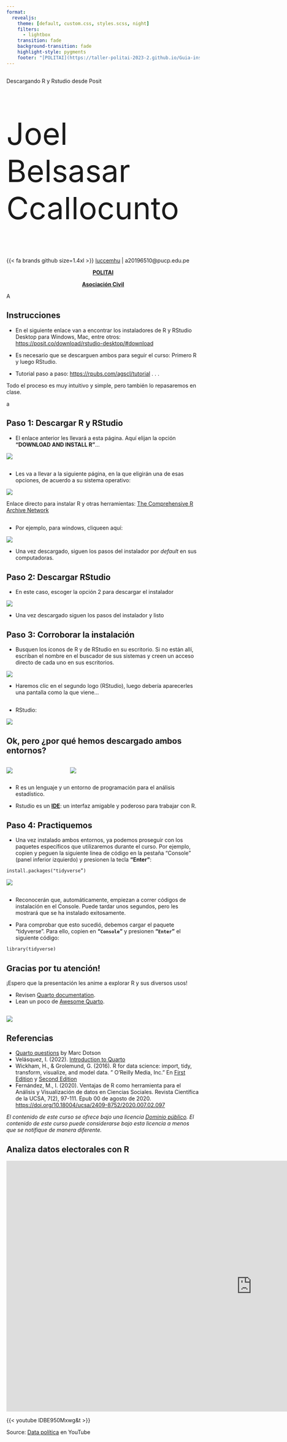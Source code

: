 ```yaml
---
format:
  revealjs: 
    theme: [default, custom.css, styles.scss, night]
    filters:
      - lightbox
    transition: fade
    background-transition: fade
    highlight-style: pygments
    footer: "[POLITAI](https://taller-politai-2023-2.github.io/Guia-instalacion-R/)"
---
```


##  {.title}

::: r-fit-text
Descargando R y Rstudio desde [Posit]{.flow}
:::

::: {style="font-size: 80px"}
Joel Belsasar Ccallocunto
:::

{{< fa brands github size=1.4xl >}} [luccemhu](https://github.com/luccemhu) | <i class="fas fa-envelope"></i> a20196510@pucp.edu.pe

<center>

[**POLITAI**](https://revistas.pucp.edu.pe/index.php/politai) 

[**Asociación Civil**](https://www.instagram.com/politai_asoc_civil/)

</center>

::: notes
A
:::

## Instrucciones {.small}

-   En el siguiente enlace van a encontrar los instaladores de R y RStudio Desktop para Windows, Mac, entre otros: <https://posit.co/download/rstudio-desktop/#download>

-   Es necesario que se descarguen ambos para seguir el curso: Primero R y luego RStudio.

-   Tutorial paso a paso: <https://rpubs.com/agscl/tutorial>
. . .

Todo el proceso es muy intuitivo y simple, pero también lo repasaremos en clase.

::: notes

a

:::

## Paso 1: [Descargar R y RStudio]{.flow} {.r-stretch}

-   El enlace anterior les llevará a esta página. Aquí elijan la opción **"DOWNLOAD AND INSTALL R"**...

![](./images/paso1.jpg)

## 

-   Les va a llevar a la siguiente página, en la que eligirán una de esas opciones, de acuerdo a su sistema operativo:

![](./images/paso1-b.jpg)

::: aside
Enlace directo para instalar R y otras herramientas: [The Comprehensive R Archive Network](https://cran.r-project.org/)
::: 

##

-   Por ejemplo, para windows, cliqueen aquí:

![](./images/paso1-d.jpg)

-   Una vez descargado, siguen los pasos del instalador por *default* en sus computadoras.

## Paso 2: Descargar RStudio

-   En este caso, escoger la opción 2 para descargar el instalador


![](./images/paso2.jpg)

-   Una vez descargado siguen los pasos del instalador y listo

## Paso 3: Corroborar la instalación

-   Busquen los íconos de R y de RStudio en su escritorio. Si no están allí, escriban el nombre en el buscador de sus sistemas y creen un acceso directo de cada uno en sus escritorios. 


![](./images/R_RStudiologo.jpg)

-   Haremos clic en el segundo logo (RStudio), luego debería aparecerles una pantalla como la que viene...

##

- RStudio:

![](./images/paso3.jpg)

## Ok, pero ¿por qué hemos descargado ambos entornos?

:::: {.columns}

::: {.column width="30%"}

![](./images/R-basic.jpg)
:::

::: {.column width="70%"}

![](./images/Rstudio.jpg)
:::

::::

- R es un lenguaje y un entorno de programación para el análisis estadístico. 

-   Rstudio es un **[IDE](https://posit.co/products/open-source/rstudio/)**: un interfaz amigable y poderoso para trabajar con R.

## Paso 4: Practiquemos

-   Una vez instalado ambos entornos, ya podemos proseguir con los paquetes específicos que utilizaremos durante el curso. Por ejemplo, copien y peguen la siguiente linea de código en la pestaña "Console" (panel inferior izquierdo) y presionen la tecla **"Enter"**:

```` markdown
install.packages("tidyverse”)
````

![](./images/paso4.jpg)

## 
-   Reconocerán que, automáticamente, empiezan a correr códigos de instalación en el Console. Puede tardar unos segundos, pero les mostrará que se ha instalado exitosamente.

-    Para comprobar que esto sucedió, debemos cargar el paquete "tidyverse". Para ello, copien  en **"`Console`"** y presionen **"`Enter`"** el siguiente código:

```` markdown
library(tidyverse)
````

## Gracias por tu atención!

¡Espero que la presentación les anime a explorar R y sus diversos usos!

-   Revisen [Quarto documentation](https://quarto.org/).
-   Lean un poco de [Awesome Quarto](https://github.com/mcanouil/awesome-quarto).

##
![](images/politai2.png){fig-align="center"}

## Referencias

-   [Quarto questions](https://occasionaldivergences.com/posts/quarto-questions/) by Marc Dotson
-   Velásquez, I. (2022). [Introduction to Quarto](https://github.com/ivelasq/2022-10-27_intro-to-quarto)
-   Wickham, H., & Grolemund, G. (2016). R for data science: import, tidy, transform, visualize, and model data. " O'Reilly Media, Inc." En [First Edition](https://r4ds.had.co.nz/) y [Second Edition](https://r4ds.hadley.nz/) 
-   Fernández, M., I. (2020). Ventajas de R como herramienta para el Análisis y Visualización de datos en Ciencias Sociales. Revista Científica de la UCSA, 7(2), 97-111. Epub 00 de agosto de 2020. <https://doi.org/10.18004/ucsa/2409-8752/2020.007.02.097>

::: aside
*El contenido de este curso se ofrece bajo una licencia [Dominio público](https://en.wikipedia.org/wiki/Public_domain). El contenido de este curso puede considerarse bajo esta licencia a menos que se notifique de manera diferente.* 
:::

## Analiza datos electorales con R {.r-stretch}
<iframe width="1280" height="654" src="https://www.youtube.com/embed/lDBE950Mxwg" title="Analiza datos electorales con R" frameborder="0" allow="accelerometer; autoplay; clipboard-write; encrypted-media; gyroscope; picture-in-picture; web-share" allowfullscreen></iframe>

{{< youtube lDBE950Mxwg&t >}}

::: aside
Source: [Data política](https://www.youtube.com/@Datapolitica) en YouTube
:::